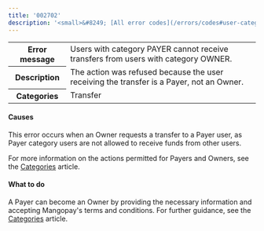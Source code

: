 ```yaml
---
title: '002702'  
description: '<small>&#8249; [All error codes](/errors/codes#user-category)</small>'
---
```

  
<table>
    <tbody>
        <tr>
            <th class="header"><strong>Error message</strong></th>
            <td class="table-content">Users with category PAYER cannot receive transfers from users with category OWNER.</td>
        </tr>
        <tr>
            <th class="header"><strong>Description</strong></th>
            <td class="table-content">The action was refused because the user receiving the transfer is a Payer, not an Owner.</td>
        </tr>
        <tr>
            <th class="header"><strong>Categories</strong></th>
            <td class="table-content">  
<div class="label">Transfer</div>
</td>
        </tr>
    </tbody>
</table>  

#### Causes  

This error occurs when an Owner requests a transfer to a Payer user, as Payer category users are not allowed to receive funds from other users. 

For more information on the actions permitted for Payers and Owners, see the [Categories](/guides/users/categories) article.

#### What to do  

A Payer can become an Owner by providing the necessary information and accepting Mangopay's terms and conditions. For further guidance, see the [Categories](/guides/users/categories#integration) article.